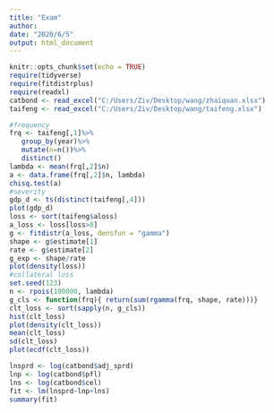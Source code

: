 ---
title: "Exam"
author: 
date: "2020/6/5"
output: html_document
---

```{r setup, include=FALSE}
knitr::opts_chunk$set(echo = TRUE)
require(tidyverse)
require(fitdistrplus)
require(readxl)
catbond <- read_excel("C:/Users/Ziv/Desktop/wang/zhaiquan.xlsx") 
taifeng <- read_excel("C:/Users/Ziv/Desktop/wang/taifeng.xlsx") 
```

```{r typhoon, error = FALSE}
#frequency
frq <- taifeng[,1]%>%
   group_by(year)%>%
   mutate(n=n())%>%
   distinct()
lambda <- mean(frq[,2]$n)
a <- data.frame(frq[,2]$n, lambda)
chisq.test(a)
#severity
gdp_d <- ts(distinct(taifeng[,4]))
plot(gdp_d)
loss <- sort(taifeng$aloss)
a_loss <- loss[loss>0]
g <- fitdistr(a_loss, densfun = "gamma")
shape <- g$estimate[1]
rate <- g$estimate[2]
g_exp <- shape/rate
plot(density(loss))
#collateral loss
set.seed(123)
n <- rpois(100000, lambda)
g_cls <- function(frq){ return(sum(rgamma(frq, shape, rate)))}
clt_loss <- sort(sapply(n, g_cls))
hist(clt_loss)
plot(density(clt_loss))
mean(clt_loss)
sd(clt_loss)
plot(ecdf(clt_loss))
```

```{r bond}
lnsprd <- log(catbond$adj_sprd)
lnp <- log(catbond$pfl)
lns <- log(catbond$cel)
fit <- lm(lnsprd~lnp+lns)
summary(fit)
```
























